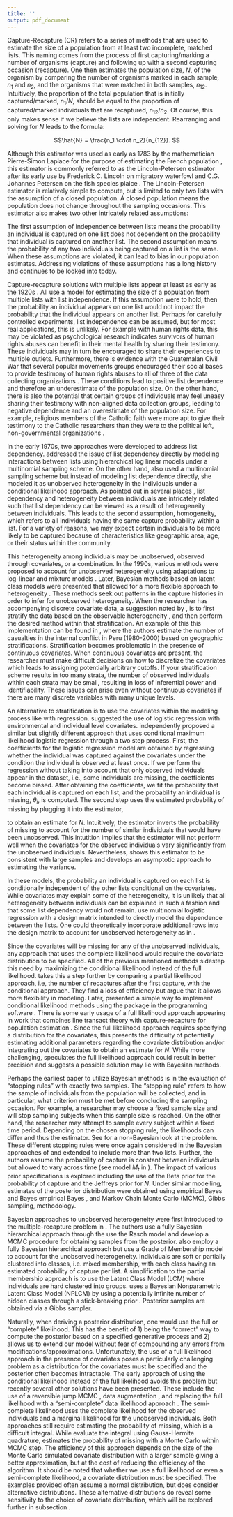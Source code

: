 ```yaml
---
title: ''
output: pdf_document
---
```


\section{Literature Review}
\label{Sec:litreview}

Capture-Recapture (CR) refers to a series of methods that are used to estimate the size of a population from at least two incomplete, matched lists.  This naming comes from the process of first capturing/marking a number of organisms (capture) and following up with a second capturing occasion (recapture). One then estimates the population size, $N$, of the organism by comparing the number of organisms marked in each sample, $n_1$ and $n_2$, and the organisms that were matched in both samples, $n_{12}$.  Intuitively, the proportion of the total population that is initially captured/marked, $n_1/N$, should be equal to the proportion of captured/marked individuals that are recaptured, $n_{12}/n_2$. Of course, this only makes sense if we believe the lists are independent. Rearranging and solving for $N$ leads to the formula:

$$\hat{N} = \frac{n_1 \cdot n_2}{n_{12}}.  $$

Although this estimator was used as early as 1783 by the mathematician Pierre-Simon Laplace for the purpose of estimating the French population \citep{schaefer_estimation_1951}, this estimator is commonly referred to as the Lincoln-Petersen estimator after its early use by Frederick C. Lincoln on migratory waterfowl \citep{lincoln_calculating_1930} and C.G. Johannes Petersen on the fish species plaice \citep{petersen_yearly_1895}.  The Lincoln-Petersen estimator is relatively simple to compute, but is limited to only two lists with the assumption of a closed population.  A closed population means the population does not change throughout the sampling occasions.  This estimator also makes two other intricately related assumptions:  

\begin{list}{}{}

\item[1)] independence between lists,

\item[2)] homogeneity in capture probabilities between individuals.

\end{list}

The first assumption of independence between lists means the probability an individual is captured on one list does not dependent on the probability that individual is captured on another list.  The second assumption means the probability of any two individuals being captured on a list is the same. When these assumptions are violated, it can lead to bias in our population estimates. Addressing violations of these assumptions has a long history and continues to be looked into today.

<!-- %%%%%%%%%%%%%%%%%%%%%%%%%%%%%%%%%%%%%%%%%%%%%%%%%%%%%%%%%%%% -->
<!-- %%%%%%%%%%%%%%%%%%%%%%%%%%%%%%%%%%%%%%%%%%%%%%%%%%%%%%%%%%%% -->
<!-- %%%%%%% Section on Early Aproaches %%%%%%%%%%%%%%%%%%%%%%%%% -->
<!-- %%%%%%%%%%%%%%%%%%%%%%%%%%%%%%%%%%%%%%%%%%%%%%%%%%%%%%%%%%%% -->
<!-- %%%%%%%%%%%%%%%%%%%%%%%%%%%%%%%%%%%%%%%%%%%%%%%%%%%%%%%%%%%% -->

\subsection{Early Approaches to List Dependency and Homogeneity}
\label{sec:earlyapproachlitreview}

Capture-recapture solutions with multiple lists appear at least as early as the 1920s \citep{geiger_zahl_1924,schnabel_estimation_1938,darroch_multiple-recapture_1958}.  All use a model for estimating the size of a population from multiple lists with list independence.  If this assumption were to hold, then the probability an individual appears on one list would not impact the probability that the individual appears on another list. Perhaps for carefully controlled experiments, list independence can be assumed, but for most real applications, this is unlikely. For example with human rights data, this may be violated as psychological research indicates survivors of human rights abuses can benefit in their mental health by sharing their testimony.  These individuals may in turn be encouraged to share their experiences to multiple outlets. Furthermore, there is evidence with the Guatemalan Civil War that several popular movements groups encouraged their social bases to provide testimony of human rights abuses to all of three of the data collecting organizations \citep{ball_making_2000}. These conditions lead to positive list dependence and therefore an underestimate of the population size. On the other hand, there is also the potential that certain groups of individuals may feel uneasy sharing their testimony with non-aligned data collection groups, leading to negative dependence and an overestimate of the population size.  For example, religious members of the Catholic faith were more apt to give their testimony to the Catholic researchers than they were to the political left, non-governmental organizations \citep{manrique-vallier_capture-recapture_2020}. 

In the early 1970s, two approaches were developed to address list dependency. \cite{fienberg_multiple_1972} addressed the issue of list dependency directly by modeling interactions between lists using hierarchical log linear models under a multinomial sampling scheme.  On the other hand, \cite{sanathanan_models_1972} also used a multinomial sampling scheme but instead of modeling list dependence directly, she modeled it as unobserved heterogeneity in the individuals under a conditional likelihood approach. As pointed out in several places \citep{darroch_three-sample_1993,fienberg_classical_1999,manrique-vallier_capture-recapture_2020}, list dependency and heterogeneity between individuals are intricately related such that list dependency can be viewed as a result of heterogeneity between individuals. This leads to the second assumption, homogeneity, which refers to all individuals having the same capture probability within a list. For a variety of reasons, we may expect certain individuals to be more likely to be captured because of characteristics like geographic area, age, or their status within the community. 

This heterogeneity among individuals may be unobserved, observed through covariates, or a combination. In the 1990s, various methods were proposed to account for unobserved heterogeneity using adaptations to log-linear and mixture models \citep{darroch_three-sample_1993,agresti_simple_1994,pledger_unified_2000}. Later, Bayesian methods based on latent class models were presented that allowed for a more flexible approach to heterogeneity \citep{fienberg_classical_1999,manrique-vallier_population_2008,manriquevallier_bayesian_2016}. These methods seek out patterns in the capture histories in order to infer for unobserved heterogeneity.  When the researcher has accompanying discrete covariate data, a suggestion noted by \cite{darroch_three-sample_1993}, is to first stratify the data based on the observable heterogeneity \citep{sekar_method_1949}, and then perform the desired method within that stratification. An example of this this implementation can be found in \cite{manrique-vallier_estimating_2019}, where the authors estimate the number of casualties in the internal conflict in Peru (1980-2000) based on geographic stratifications. Stratification becomes problematic in the presence of continuous covariates.  When continuous covariates are present, the researcher must make difficult decisions on how to discretize the covariates which leads to assigning potentially arbitrary cutoffs.  If your stratification scheme results in too many strata, the number of observed individuals within each strata may be small, resulting in loss of inferential power and identifiability.  These issues can arise even without continuous covariates if there are many discrete variables with many unique levels.  


<!-- %%%%%%%%%%%%%%%%%%%%%%%%%%%%%%%%%%%%%%%%%%%%%%%%%%%%%%%%%%%% -->
<!-- %%%%%%%%%%%%%%%%%%%%%%%%%%%%%%%%%%%%%%%%%%%%%%%%%%%%%%%%%%%% -->
<!-- %%%%%%%%%%%%%%% CR with covariates %%%%%%%%%%%%%%%%%%%%%%%%% -->
<!-- %%%%%%%%%%%%%%%%%%%%%%%%%%%%%%%%%%%%%%%%%%%%%%%%%%%%%%%%%%%% -->
<!-- %%%%%%%%%%%%%%%%%%%%%%%%%%%%%%%%%%%%%%%%%%%%%%%%%%%%%%%%%%%% -->


\subsection{Capture-Recapture with Covariates}

An alternative to stratification is to use the covariates within the modeling process like with regression. \cite{pollock_use_1984} suggested the use of logistic regression with environmental and individual level covariates.  \cite{huggins_statistical_1989,alho_logistic_1990} independently proposed a similar but slightly different approach that uses conditional maximum likelihood logistic regression through a two step process. First, the coefficients for the logistic regression model are obtained by regressing whether the individual was captured against the covariates under the condition the individual is observed at least once. If we perform the regression without taking into account that only observed individuals appear in the dataset, i.e., some individuals are missing, the coefficients become biased.  After obtaining the coefficients, we fit the probability that each individual is captured on each list, and the probability an individual is missing, $\theta_i$, is computed. The second step uses the estimated probability of missing by plugging it into the \cite{horvitz_generalization_1952} estimator, 

\begin{equation*}
\hat{N} = \sum_i^n \frac{1}{\theta_i},
\end{equation*}

to obtain an estimate for $N$. Intuitively, the estimator inverts the probability of missing to account for the number of similar individuals that would have been unobserved. This intutition implies that the estimator will not perform well when the covariates for the observed individuals vary significantly from the unobserved individuals.  Nevertheless, \cite{alho_logistic_1990} shows this estimator to be consistent with large samples and develops an asymptotic approach to estimating the variance. 

In these models, the probability an individual is captured on each list is conditionally independent of the other lists conditional on the covariates. While covariates may explain some of the heterogeneity, it is unlikely that all heterogeneity between individuals can be explained in such a fashion and that some list dependency would not remain. \cite{zwane_population_2005} use multinomial logistic regression with a design matrix intended to directly model the dependence between the lists.  One could theoretically incorporate additional rows into the design matrix to account for unobserved heterogeneity as in \cite{darroch_three-sample_1993}.

Since the covariates will be missing for any of the unobserved individuals, any approach that uses the complete likelihood would require the covariate distribution to be specified.  All of the previous mentioned methods sidestep this need by maximizing the conditional likelihood instead of the full likelihood. \cite{stoklosa_heterogeneous_2011} takes this a step further by comparing a partial likelihood approach, i.e, the number of recaptures after the first capture, with the conditional approach. They find a loss of efficiency but argue that it allows more flexibility in modeling. Later, \cite{yee_vgam_2015} presented a simple way to implement conditional likelihood methods using the \texttt{VGAM} package in the programming software \texttt{R}. There is some early usage of a full likelihood approach appearing in work that combines line transact theory with capture-recapture for population estimation \citep{alpizar-jara_combination_1996,borchers_mark-recapture_1998}. Since the full likelihood approach requires specifying a distribution for the covariates, this presents the difficulty of potentially estimating additional parameters regarding the covariate distribution and/or integrating out the covariates to obtain an estimate for $N$.  While more challenging, \cite{pollock_use_2002} speculates the full likelihood approach could result in better precision and suggests a possible solution may lie with Bayesian methods.

<!-- %%%%%%%%%%%%%%%%%%%%%%%%%%%%%%%%%%%%%%%%%%%%%%%%%%%%%%%%%%%% -->
<!-- %%%%%%%%%%%%%%%%%%%%%%%%%%%%%%%%%%%%%%%%%%%%%%%%%%%%%%%%%%%% -->
<!-- %%%%%%%%%%%%%%%%%%%%%% Bayesian CR %%%%%%%%%%%%%%%%%%%%%%%%% -->
<!-- %%%%%%%%%%%%%%%%%%%%%%%%%%%%%%%%%%%%%%%%%%%%%%%%%%%%%%%%%%%% -->
<!-- %%%%%%%%%%%%%%%%%%%%%%%%%%%%%%%%%%%%%%%%%%%%%%%%%%%%%%%%%%%% -->

\subsection{Bayesian Methods for Capture-Recapture}

Perhaps the earliest paper to utilize Bayesian methods is \cite{roberts_informative_1967} in the evaluation of "stopping rules" with exactly two samples. The "stopping rule" refers to how the sample of individuals from the population will be collected, and in particular, what criterion must be met before concluding the sampling occasion. For example, a researcher may choose a fixed sample size and will stop sampling subjects when this sample size is reached. On the other hand, the researcher may attempt to sample every subject within a fixed time period.  Depending on the chosen stopping rule, the likelihoods can differ and thus the estimator. See \cite{chapman_estimation_1954,darroch_multiple-recapture_1958} for a non-Bayesian look at the problem.  These different stopping rules were once again considered in the Bayesian approaches of \cite{castledine_bayesian_1981} and extended to include more than two lists. Further, the authors assume the probability of capture is constant between individuals but allowed to vary across time (see model $M_t$ in \cite{otis_statistical_1978}). The impact of various prior specifications is explored including the use of the Beta prior for the probability of capture and the Jeffreys prior \citep{jeffreys_theory_1967} for $N$.  Under similar modelling, estimates of the posterior distribution were obtained using empirical Bayes and Bayes empirical Bayes  \citep{smith_bayesian_1991}, and Markov Chain Monte Carlo (MCMC), Gibbs sampling, \citep{george_capture-recapture_1992} methodology.



Bayesian approaches to unobserved heterogeneity were first introduced to the multiple-recapture problem in \cite{fienberg_classical_1999}.  The authors use a fully Bayesian hierarchical approach through the use the Rasch model and develop a MCMC procedure for obtaining samples from the posterior. \cite{manrique-vallier_population_2008} also employ a fully Bayesian hierarchical approach but use a Grade of Membership model \citep{woodbury_mathematical_1978} to account for the unobserved heterogeneity.  Individuals are soft or partially clustered into classes, i.e. mixed membership, with each class having an estimated probability of capture per list. A simplification to the partial membership approach is to use the Latent Class Model (LCM) where individuals are hard clustered into groups. \citep{manriquevallier_bayesian_2016} uses a Bayesian Nonparametric Latent Class Model (NPLCM) by using a potentially infinite  number of hidden classes through a stick-breaking prior \citep{dunson_kernel_2008}. Posterior samples are obtained via a Gibbs sampler.

Naturally, when deriving a posterior distribution, one would use the full or "complete" likelihood. This has the benefit of 1) being the "correct" way to compute the posterior based on a specified generative process and 2) allows us to extend our model without fear of compounding any errors from modifications/approximations. Unfortunately, the use of a full likelihood approach in the presence of covariates poses a particularly challenging problem as a distribution for the covariates must be specified and the posterior often becomes intractable. The early approach of using the conditional likelihood instead of the full likelihood avoids this problem but recently several other solutions have been presented.  These include the use of a reversible jump MCMC \citep{king_bayesian_2008}, data augmentation \citep{royle_analysis_2007,royle_analysis_2009}, and replacing the full likelihood with a "semi-complete" data likelihood approach \citep{king_capturerecapture_2016}. The semi-complete likelihood uses the complete likelihood for the observed individuals and a marginal likelihood for the unobserved individuals. Both approaches still require estimating the probability of missing, which is a difficult integral.  While \citep{king_capturerecapture_2016} evaluate the integral using Gauss-Hermite quadrature, \cite{bonner_mcmcmc_2014} estimates the probability of missing with a Monte Carlo within MCMC step. The efficiency of this approach depends on the size of the Monte Carlo simulated covariate distribution with a larger sample giving a better approximation, but at the cost of reducing the efficiency of the algorithm.  It should be noted that whether we use a full likelihood or even a semi-complete likelihood, a covariate distribution must be specified. The examples provided often assume a normal distribution, but \cite{royle_analysis_2009} does consider alternative distributions. These alternative distributions do reveal some sensitivity to the choice of covariate distribution, which will be explored further in subsection \ref{Sec:selectcovariates}.


